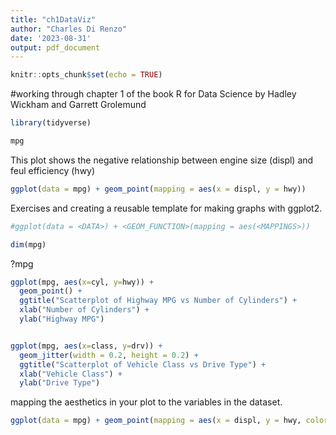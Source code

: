 ```yaml
---
title: "ch1DataViz"
author: "Charles Di Renzo"
date: '2023-08-31'
output: pdf_document
---
```


```r
knitr::opts_chunk$set(echo = TRUE)
```

#working through chapter 1 of the book R for Data Science by Hadley Wickham and Garrett Grolemund
```r

library(tidyverse)

mpg
```

This plot shows the negative relationship between engine size (displ) and feul efficiency (hwy)
```r
ggplot(data = mpg) + geom_point(mapping = aes(x = displ, y = hwy))

```
Exercises and creating a reusable template for making graphs with ggplot2. 
```r
#ggplot(data = <DATA>) + <GEOM_FUNCTION>(mapping = aes(<MAPPINGS>))

dim(mpg)


```
?mpg
```r


ggplot(mpg, aes(x=cyl, y=hwy)) + 
  geom_point() + 
  ggtitle("Scatterplot of Highway MPG vs Number of Cylinders") +
  xlab("Number of Cylinders") +
  ylab("Highway MPG")


ggplot(mpg, aes(x=class, y=drv)) +
  geom_jitter(width = 0.2, height = 0.2) +
  ggtitle("Scatterplot of Vehicle Class vs Drive Type") +
  xlab("Vehicle Class") +
  ylab("Drive Type")
```
mapping the aesthetics in your plot to the variables in the dataset. 
```r
ggplot(data = mpg) + geom_point(mapping = aes(x = displ, y = hwy, color = class))

```

```r


```

```r


```

```r


```

```r


```

```r


```

```r


```

```r


```

```r


```

```r


```

```r


```

```r


```